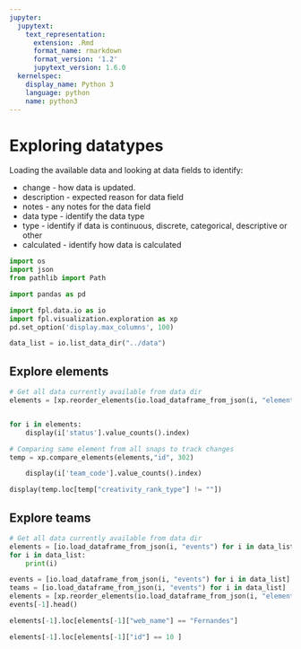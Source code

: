 ```yaml
---
jupyter:
  jupytext:
    text_representation:
      extension: .Rmd
      format_name: rmarkdown
      format_version: '1.2'
      jupytext_version: 1.6.0
  kernelspec:
    display_name: Python 3
    language: python
    name: python3
---
```


# Exploring datatypes

Loading the available data and looking at data fields to identify:

* change - how data is updated.
* description - expected reason for data field
* notes - any notes for the data field
* data type - identify the data type
* type - identify if data is continuous, discrete, categorical, descriptive or other
* calculated - identify how data is calculated

```python
import os
import json
from pathlib import Path

import pandas as pd

import fpl.data.io as io
import fpl.visualization.exploration as xp
pd.set_option('display.max_columns', 100)
```

```python
data_list = io.list_data_dir("../data")
```

## Explore elements

```python
# Get all data currently available from data dir
elements = [xp.reorder_elements(io.load_dataframe_from_json(i, "elements")) for i in data_list]
```

```python

```

```python
for i in elements:
    display(i['status'].value_counts().index)


```

```python
# Comparing same element from all snaps to track changes
temp = xp.compare_elements(elements,"id", 302)

```

```python
    display(i['team_code'].value_counts().index)
```

```python
display(temp.loc[temp["creativity_rank_type"] != ""])

```

## Explore teams

```python
# Get all data currently available from data dir
elements = [io.load_dataframe_from_json(i, "events") for i in data_list]
for i in data_list:
    print(i)
```

```python
events = [io.load_dataframe_from_json(i, "events") for i in data_list]
teams = [io.load_dataframe_from_json(i, "events") for i in data_list]
elements = [xp.reorder_elements(io.load_dataframe_from_json(i, "elements")) for i in data_list]
events[-1].head()

elements[-1].loc[elements[-1]["web_name"] == "Fernandes"]
```

```python
elements[-1].loc[elements[-1]["id"] == 10 ]

```

```python

```
